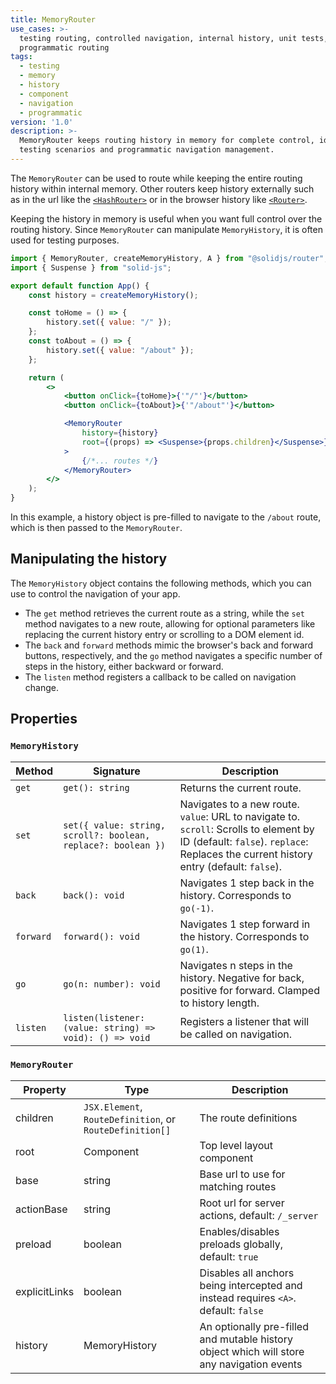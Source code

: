 ```yaml
---
title: MemoryRouter
use_cases: >-
  testing routing, controlled navigation, internal history, unit tests,
  programmatic routing
tags:
  - testing
  - memory
  - history
  - component
  - navigation
  - programmatic
version: '1.0'
description: >-
  MemoryRouter keeps routing history in memory for complete control, ideal for
  testing scenarios and programmatic navigation management.
---
```


The `MemoryRouter` can be used to route while keeping the entire routing history within internal memory.
Other routers keep history externally such as in the url like the [`<HashRouter>`](/solid-router/reference/components/hash-router) or in the browser history like [`<Router>`](/solid-router/reference/components/memory-router).

Keeping the history in memory is useful when you want full control over the routing history.
Since `MemoryRouter` can manipulate `MemoryHistory`, it is often used for testing purposes.

```jsx
import { MemoryRouter, createMemoryHistory, A } from "@solidjs/router";
import { Suspense } from "solid-js";

export default function App() {
	const history = createMemoryHistory();

	const toHome = () => {
		history.set({ value: "/" });
	};
	const toAbout = () => {
		history.set({ value: "/about" });
	};

	return (
		<>
			<button onClick={toHome}>{'"/"'}</button>
			<button onClick={toAbout}>{'"/about"'}</button>

			<MemoryRouter
				history={history}
				root={(props) => <Suspense>{props.children}</Suspense>}
			>
				{/*... routes */}
			</MemoryRouter>
		</>
	);
}
```

In this example, a history object is pre-filled to navigate to the `/about` route, which is then passed to the `MemoryRouter`.

## Manipulating the history

The `MemoryHistory` object contains the following methods, which you can use to control the navigation of your app.

- The `get` method retrieves the current route as a string, while the `set` method navigates to a new route, allowing for optional parameters like replacing the current history entry or scrolling to a DOM element id.
- The `back` and `forward` methods mimic the browser's back and forward buttons, respectively, and the `go` method navigates a specific number of steps in the history, either backward or forward.
- The `listen` method registers a callback to be called on navigation change.



## Properties

### `MemoryHistory`

| Method    | Signature                                                     | Description                                                                                                                                                                     |
| --------- | ------------------------------------------------------------- | ------------------------------------------------------------------------------------------------------------------------------------------------------------------------------- |
| `get`     | `get(): string`                                               | Returns the current route.                                                                                                                                                      |
| `set`     | `set({ value: string, scroll?: boolean, replace?: boolean })` | Navigates to a new route. `value`: URL to navigate to. `scroll`: Scrolls to element by ID (default: `false`). `replace`: Replaces the current history entry (default: `false`). |
| `back`    | `back(): void`                                                | Navigates 1 step back in the history. Corresponds to `go(-1)`.                                                                                                                  |
| `forward` | `forward(): void`                                             | Navigates 1 step forward in the history. Corresponds to `go(1)`.                                                                                                                |
| `go`      | `go(n: number): void`                                         | Navigates n steps in the history. Negative for back, positive for forward. Clamped to history length.                                                                           |
| `listen`  | `listen(listener: (value: string) => void): () => void`       | Registers a listener that will be called on navigation.                                                                                                                         |

### `MemoryRouter`

| Property      | Type                                                     | Description                                                                                |
| ------------- | -------------------------------------------------------- | ------------------------------------------------------------------------------------------ |
| children      | `JSX.Element`, `RouteDefinition`, or `RouteDefinition[]` | The route definitions                                                                      |
| root          | Component                                                | Top level layout component                                                                 |
| base          | string                                                   | Base url to use for matching routes                                                        |
| actionBase    | string                                                   | Root url for server actions, default: `/_server`                                           |
| preload       | boolean                                                  | Enables/disables preloads globally, default: `true`                                        |
| explicitLinks | boolean                                                  | Disables all anchors being intercepted and instead requires `<A>`. default: `false`        |
| history       | MemoryHistory                                            | An optionally pre-filled and mutable history object which will store any navigation events |
